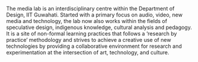 The media lab is an interdisciplinary centre within the Department of Design, IIT Guwahati.
Started with a primary focus on audio, video, new media and technology, the lab now also works within the fields of speculative design, indigenous knowledge, cultural analysis and pedagogy. 
It is a site of non-formal learning practices that follows a ‘research by practice’ methodology and strives to achieve a creative use of new technologies by providing a collaborative environment for research and experimentation at the intersection of art, technology, and culture.

